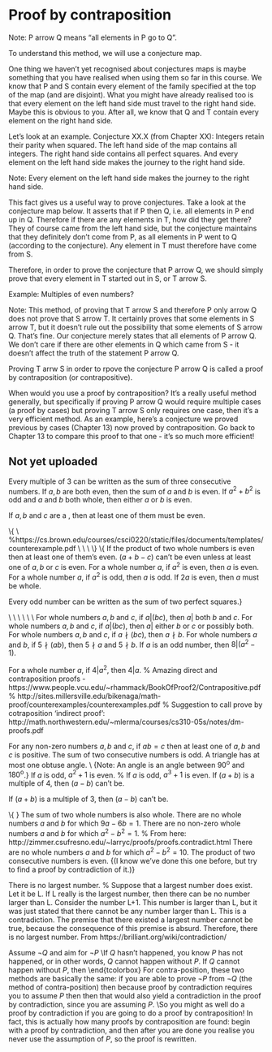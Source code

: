 # Proof by contraposition

Note: P arrow Q means “all elements in P go to Q”. 

To understand this method, we will use a conjecture map. 

One thing we haven’t yet recognised about conjectures maps is maybe something that you have realised when using them so far in this course. We know that P and S contain every element of the family specified at the top of the map (and are disjoint). What you might have already realised too is that every element on the left hand side must travel to the right hand side. 
Maybe this is obvious to you. After all, we know that Q and T contain every element on the right hand side.

Let’s look at an example.
Conjecture XX.X (from Chapter XX): Integers retain their parity when squared. 
The left hand side of the map contains all integers. The right hand side contains all perfect squares. And every element on the left hand side makes the journey to the right hand side. 

Note: Every element on the left hand side makes the journey to the right hand side. 

This fact gives us a useful way to prove conjectures. Take a look at the conjecture map below. It asserts that if P then Q, i.e. all elements in P end up in Q. Therefore if there are any elements in T, how did they get there? They of course came from the left hand side, but the conjecture maintains that they definitely don’t come from P, as all elements in P went to Q (according to the conjecture). Any element in T must therefore have come from S. 

Therefore, in order to prove the conjecture that P arrow Q, we should simply prove that every element in T started out in S, or T arrow S. 

Example: Multiples of even numbers?

Note: This method, of proving that T arrow S and therefore P only arrow Q does not prove that S arrow T. It certainly proves that some elements in S arrow T, but it doesn’t rule out the possibility that some elements of S arrow Q. That’s fine. Our conjecture merely states that all elements of P arrow Q. We don’t care if there are other elements in Q which came from S - it doesn’t affect the truth of the statement P arrow Q. 

Proving T arrw S in order to rpove the conjecture P arrow Q is called a proof by contraposition (or contrapositive).

When would you use a proof by contraposition? It's a really useful method generally, but specifically if proving P arrow Q would require multiple cases (a proof by cases) but proving T arrow S only requires one case, then it's a very efficient method. As an example, here's a conjecture we proved previous by cases (Chapter 13) now proved by contraposition. Go back to Chapter 13 to compare this proof to that one - it's so much more efficient!

\textcolor{red}{\textbf{\textsc{Method 4: Proof using the Contraposition |}}  \textit{To prove P$\Rightarrow$Q, prove T$\Rightarrow$S}}
\vspace{2mm}
\begin{tcolorbox}
    \textbf{What?}
    \\To prove that P $ \Rightarrow $ only Q, prove  that T $ \Rightarrow $ only S.
    \vspace{5mm}\\
    \textbf{Steps for a proof by contraposition:}
    \\\underline{Step 1:} Identify P and Q (and then S and T).
    \\\underline{Step 2:} Build the map of the conjecture.
    \\\underline{Step 3:} Prove T only $ \Rightarrow $ S. If this is true, then P only $ \Rightarrow $ Q, и все!
    \vspace{5mm}
    \\\textbf{Why would you use this method?}
    \\For example, if a direct proof requires lots of cases, proving the contraposition might require no cases (or fewer cases), so it can save you time.
\end{tcolorbox}

## Not yet uploaded

\pagebreak
\color{RawSienna}
\vspace{5mm}\hspace{-29mm}{\fontsize{17}{12}\selectfont \textbf{\textit{Raw Sienna} (try to prove these using the contraposition method)}}
\item Every multiple of 3 can be written as the sum of three consecutive numbers.
\item If $a, b$ are both even, then the sum of $a$ and $b$ is even.
\item If $a^2+b^2$ is odd and $a$ and $b$ both whole, then either $a$ or $b$ is even.
\item If $a, b$ and $c$ are a \href{https://www.mathsisfun.com/pythagorean_triples.html}{\ul{Pythagorean triple}}, then at least one of them must be even.

\color{WildStrawberry}
\vspace{5mm}\hspace{-29mm}{\fontsize{17}{12}\selectfont \textbf{\textit{Wild Strawberry}}}
\\{\color{black}
\vspace{2mm}\hspace{-29mm}{Another collection of conjectures which might be false (and which can hopefully can be} 
\\\hspace{-29mm}{disproved using a nice \hl{counterexample}) or which might be true.} %https://cs.brown.edu/courses/csci0220/static/files/documents/templates/counterexample.pdf
\\\vspace{2mm}\hspace{-29mm}{If you can't find a counterexample, it might be true so try a \hl{direct proof} (of P$\rightarrow$Q).} 
\\\vspace{2mm}\hspace{-29mm}{If that's nasty and you are able to draw a map of the conjecture (and it's not a \textsc{type iii}} 
\\\hspace{-29mm}{map!) try a \hl{proof by contraposition}. If none of these work, wait till next Tuesday for our} 
\\\hspace{-29mm}{next method of proof...}}
\\{\color{WildStrawberry}
\item If the product of two whole numbers is even then at least one of them's even.
\item ($a + b - c$) can't be even unless at least one of $a, b$ or $c$ is even.
\item For a whole number $a$, if $a^2$ is even, then $a$ is even.
\item For a whole number $a$, if $a^2$ is odd, then $a$ is odd. 
\item If $2a$ is even, then $a$ must be whole.
\item Every odd number can be written as the sum of two perfect squares.}

\color{Thistle}
\vspace{5mm}\hspace{-29mm}{\fontsize{17}{12}\selectfont \textbf{\textit{Highland Thistle}}}
\\
\vspace{2mm}\hspace{-29mm}{Note, the symbol $|$ means one number is a \textbf{divisor} of another.} 
\\\hspace{-29mm}{For example, 11 is a divisor of 33 and so we can write $11|33$ and 6 is a divisor of 18 so we} 
\\\hspace{-29mm}{can write $6|18$. Similarly, $4|16$, $5|25$, $5|30$, $7|42$ etc.} 
\\\hspace{-29mm}{Note, we're not actually \textit{doing} the division! We're just stating that if you did the division,} 
\\\hspace{-29mm}{the result would be a whole number.} 
\\\hspace{-29mm}{4 is NOT a divisor of 15 so we write $4\nmid15$. Similarly $3\nmid10$, $5\nmid8$, $5\nmid7$, $2\nmid5$, $7\nmid22$, $10\nmid31$}
\item For whole numbers $a, b$ and $c$, if $a|(bc)$, then $a |$ both $b$ and $c$.
\item For whole numbers $a, b$ and $c$, if $a|(bc)$, then $a|$ either $b$ or $c$ or possibly both.
\item For whole numbers $a, b$ and $c$, if $a \nmid (bc)$, then $a \nmid b$.
\item For whole numbers $a$ and $b$, if $5 \nmid (ab)$, then $5 \nmid a$ and $5 \nmid b$. 
\item If $a$ is an odd number, then $8 | (a^2 - 1)$.
\item For a whole number $a$, if $4|a^2$, then $4|a$.
% Amazing direct and contraposition proofs - https://www.people.vcu.edu/~rhammack/BookOfProof2/Contrapositive.pdf
% http://sites.millersville.edu/bikenaga/math-proof/counterexamples/counterexamples.pdf
% Suggestion to call prove by cotraposition 'indirect proof': http://math.northwestern.edu/~mlerma/courses/cs310-05s/notes/dm-proofs.pdf

\pagebreak
\color{OrangeRed}
\vspace{5mm}\hspace{-29mm}{\fontsize{17}{12}\selectfont \textbf{\textit{Watermelon}}}
\item For any non-zero numbers $a, b$ and $c$, if $ab=c$ then at least one of $a, b$ and $c$ is positive.
\item The sum of two consecutive numbers is odd.
\item A triangle has at most one obtuse angle. 
\\ {\color{black}Note: An \textit{obtuse} angle is an angle between $90^\text{o}$ and $180^\text{o}$.}
\item If $a$ is odd, $a^2 + 1$ is even.
%\item If $a$ is odd, $a^3 + 1$ is even.
\item If $(a + b)$ is a multiple of 4, then $(a - b)$ can't be.
\item If $(a + b)$ is a multiple of 3, then $(a - b)$ can't be.

\color{Aquamarine}
\vspace{5mm}\hspace{-29mm}{\fontsize{17}{12}\selectfont \textbf{\textit{Turquoise Stone}}}
\\{\color{black}
\vspace{2mm}\hspace{-29mm}{Practice our new method of \hl{proof by contradiction} with these:}}
\item The sum of two whole numbers is also whole.
\item There are no whole numbers $a$ and $b$ for which $9a - 6b = 1$.
\item There are no non-zero whole numbers $a$ and $b$ for which $a^2 - b^2 = 1$. % From here: http://zimmer.csufresno.edu/~larryc/proofs/proofs.contradict.html
\item There are no whole numbers $a$ and $b$ for which $a^2 - b^2 = 10$.
\item The product of two consecutive numbers is even. {\color{black}(I know we've done this one before, but try to find a proof by contradiction of it.)}
\item There is no largest number. 
% Suppose that a largest number does exist. Let it be L. If L really is the largest number, then there can be no number larger than L. Consider the number L+1. This number is larger than L, but it was just stated that there cannot be any number larger than L. This is a contradiction. The premise that there existed a largest number cannot be true, because the consequence of this premise is absurd. Therefore, there is no largest number. From https://brilliant.org/wiki/contradiction/

\textbf{Proof by contra-position:} Assume $\neg Q$ and aim for $\neg P$
\\If $Q$ hasn't happened, you know $P$ has not happened, or in other words, $Q$ cannot happen without $P$. If $Q$ cannot happen without $P$, then 
\end{tcolorbox}
For contra-position, these two methods are basically the same: if you are able to prove $\neg P$ from $\neg Q$ (the method of contra-position) then because proof by contradiction requires you to assume $P$ then  then that would also yield a contradiction in the proof by contradiction, since you are assuming $P$.
\\So you might as well do a proof by contradiction if you are going to do a proof by contraposition! 
In fact, this is actually how many proofs by contraposition are found: begin with a proof by contradiction, and then after you are done you realise you never use the assumption of $P$, so the proof is rewritten.